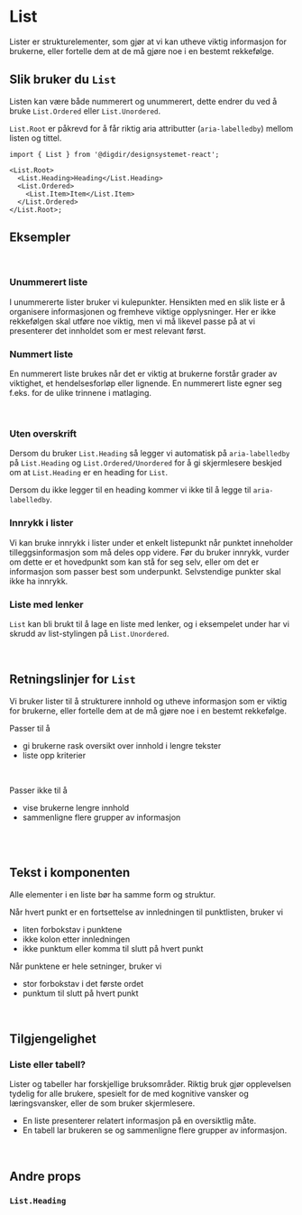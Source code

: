 

<Meta of={ListStories} />

# List

Lister er strukturelementer, som gjør at vi kan utheve viktig informasjon for brukerne, eller fortelle dem at de må gjøre noe i en bestemt rekkefølge.

<Primary />
<Controls />

## Slik bruker du `List`

Listen kan være både nummerert og unummerert, dette endrer du ved å bruke `List.Ordered` eller `List.Unordered`.

`List.Root` er påkrevd for å får riktig aria attributter (`aria-labelledby`) mellom listen og tittel.

```tsx
import { List } from '@digdir/designsystemet-react';

<List.Root>
  <List.Heading>Heading</List.Heading>
  <List.Ordered>
    <List.Item>Item</List.Item>
  </List.Ordered>
</List.Root>;
```

## Eksempler

<br />

### Unummerert liste

I unummererte lister bruker vi kulepunkter. Hensikten med en slik liste er å organisere informasjonen og fremheve viktige opplysninger. Her er ikke rekkefølgen skal utføre noe viktig, men vi må likevel passe på at vi presenterer det innholdet som er mest relevant først.

<Canvas of={ListStories.Unummerert} />

### Nummert liste

En nummerert liste brukes når det er viktig at brukerne forstår grader av viktighet, et hendelsesforløp eller lignende. En nummerert liste egner seg f.eks. for de ulike trinnene i matlaging.

<Canvas of={ListStories.Nummerert} />

<br />

### Uten overskrift

Dersom du bruker `List.Heading` så legger vi automatisk på `aria-labelledby` på `List.Heading` og `List.Ordered/Unordered`
for å gi skjermlesere beskjed om at `List.Heading` er en heading for `List`.

Dersom du ikke legger til en heading kommer vi ikke til å legge til `aria-labelledby`.

<Canvas of={ListStories.UtenOverskrift} />

### Innrykk i lister

Vi kan bruke innrykk i lister under et enkelt listepunkt når punktet inneholder tilleggsinformasjon som må deles opp videre. Før du bruker innrykk, vurder om dette er et hovedpunkt som kan stå for seg selv, eller om det er informasjon som passer best som underpunkt. Selvstendige punkter skal ikke ha innrykk.

<Canvas of={ListStories.Innrykk} />

### Liste med lenker

`List` kan bli brukt til å lage en liste med lenker, og i eksempelet under har vi skrudd av list-stylingen på `List.Unordered`.

<Canvas of={ListStories.ListeMedLenker} />

<br />

## Retningslinjer for `List`

Vi bruker lister til å strukturere innhold og utheve informasjon som er viktig for brukerne, eller fortelle dem at de må gjøre noe i en bestemt rekkefølge.

Passer til å

- gi brukerne rask oversikt over innhold i lengre tekster
- liste opp kriterier

<br />

Passer ikke til å

- vise brukerne lengre innhold
- sammenligne flere grupper av informasjon

<br />
<br />

## Tekst i komponenten

Alle elementer i en liste bør ha samme form og struktur.

Når hvert punkt er en fortsettelse av innledningen til punktlisten, bruker vi
- liten forbokstav i punktene
- ikke kolon etter innledningen
- ikke punktum eller komma til slutt på hvert punkt

Når punktene er hele setninger, bruker vi
- stor forbokstav i det første ordet
- punktum til slutt på hvert punkt

<br />

## Tilgjengelighet

### Liste eller tabell?

Lister og tabeller har forskjellige bruksområder. Riktig bruk gjør opplevelsen tydelig for alle brukere, spesielt for de med kognitive vansker og læringsvansker, eller de som bruker skjermlesere.

- En liste presenterer relatert informasjon på en oversiktlig måte.
- En tabell lar brukeren se og sammenligne flere grupper av informasjon.

<br />

## Andre props

### `List.Heading`

<ArgTypes of={ListHeading} />
